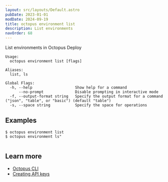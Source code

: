 ```yaml
---
layout: src/layouts/Default.astro
pubDate: 2023-01-01
modDate: 2024-09-19
title: octopus environment list
description: List environments
navOrder: 68
---
```


List environments in Octopus Deploy

```
Usage:
  octopus environment list [flags]

Aliases:
  list, ls

Global Flags:
  -h, --help                   Show help for a command
      --no-prompt              Disable prompting in interactive mode
  -f, --output-format string   Specify the output format for a command ("json", "table", or "basic") (default "table")
  -s, --space string           Specify the space for operations

```

## Examples

<SamplesInstance />

```
$ octopus environment list
$ octopus environment ls"


```

## Learn more

- [Octopus CLI](/docs/octopus-rest-api/cli)
- [Creating API keys](/docs/octopus-rest-api/how-to-create-an-api-key)